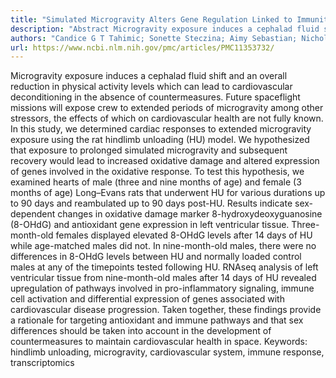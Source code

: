 ```yaml
---
title: "Simulated Microgravity Alters Gene Regulation Linked to Immunity and Cardiovascular Disease"
description: "Abstract Microgravity exposure induces a cephalad fluid shift and an overall reduction in physical activity levels which can lead to cardiovascular deconditioning in the absence of countermeasures. Fu..."
authors: "Candice G T Tahimic; Sonette Steczina; Aimy Sebastian; Nicholas R Hum; Metadel Abegaz; Masahiro Terada; Maria Cimini; David A Goukassian; Ann-Sofie Schreurs; Tana M Hoban-Higgins; Charles A Fuller; Gabriela G Loots; Ruth K Globus; Yasaman Shirazi-Fard; Sigrun Lange; Jameel M Inal"
url: https://www.ncbi.nlm.nih.gov/pmc/articles/PMC11353732/
---
```


Microgravity exposure induces a cephalad fluid shift and an overall reduction in physical activity levels which can lead to cardiovascular deconditioning in the absence of countermeasures. Future spaceflight missions will expose crew to extended periods of microgravity among other stressors, the effects of which on cardiovascular health are not fully known. In this study, we determined cardiac responses to extended microgravity exposure using the rat hindlimb unloading (HU) model. We hypothesized that exposure to prolonged simulated microgravity and subsequent recovery would lead to increased oxidative damage and altered expression of genes involved in the oxidative response. To test this hypothesis, we examined hearts of male (three and nine months of age) and female (3 months of age) Long–Evans rats that underwent HU for various durations up to 90 days and reambulated up to 90 days post-HU. Results indicate sex-dependent changes in oxidative damage marker 8-hydroxydeoxyguanosine (8-OHdG) and antioxidant gene expression in left ventricular tissue. Three-month-old females displayed elevated 8-OHdG levels after 14 days of HU while age-matched males did not. In nine-month-old males, there were no differences in 8-OHdG levels between HU and normally loaded control males at any of the timepoints tested following HU. RNAseq analysis of left ventricular tissue from nine-month-old males after 14 days of HU revealed upregulation of pathways involved in pro-inflammatory signaling, immune cell activation and differential expression of genes associated with cardiovascular disease progression. Taken together, these findings provide a rationale for targeting antioxidant and immune pathways and that sex differences should be taken into account in the development of countermeasures to maintain cardiovascular health in space. Keywords: hindlimb unloading, microgravity, cardiovascular system, immune response, transcriptomics
